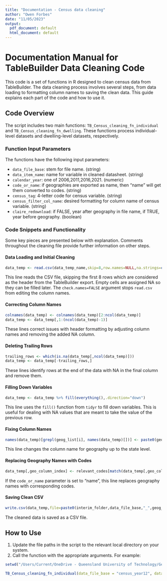 ```yaml
---
title: "Documentation - Census data cleaning"
author: "Owen Forbes"
date: "11/05/2023"
output:
  pdf_document: default
  html_document: default
---
```

# Documentation Manual for TableBuilder Data Cleaning Code

This code is a set of functions in R designed to clean census data from TableBuilder. The data cleaning process involves several steps, from data loading to formatting column names to saving the clean data. This guide explains each part of the code and how to use it.

## Code Overview

The script includes two main functions: `TB_Census_cleaning_fn_individual` and `TB_Census_cleaning_fn_dwelling`. These functions process individual-level datasets and dwelling-level datasets, respectively.

### Function Input Parameters

The functions have the following input parameters:

- `data_file_base`: stem for file name. (string)
- `data_item_name`: name for variable in cleaned datasheet. (string)
- `calendar_year`: one of 2006,2011,2016,2021. (numeric)
- `code_or_name`: if geographies are exported as name, then "name" will get them converted to codes. (string)
- `census_tag`: 4-letter code for census variable. (string)
- `census_filter_col_name`: desired formatting for column name of census variable. (string)
- `claire_redownload`: if FALSE, year after geography in file name, if TRUE, year before geography. (boolean)


### Code Snippets and Functionality

Some key pieces are presented below with explanation. Comments throughout the cleaning file provide further information on other steps.

#### Data Loading and Initial Cleaning
```r
data_temp <- read.csv(data_temp_name,skip=8,row.names=NULL,na.strings=c("","NA"), check.names=FALSE)
```
This line reads the CSV file, skipping the first 8 rows which are considered as the header from the TableBuilder export. Empty cells are assigned NA so they can be filled later. The `check.names=FALSE` argument stops `read.csv` from editing the column names.

#### Correcting Column Names
```r
colnames(data_temp) <- colnames(data_temp)[2:ncol(data_temp)] 
data_temp <- data_temp[,1:(ncol(data_temp)-1)]
```
These lines correct issues with header formatting by adjusting column names and removing the added NA column.

#### Deleting Trailing Rows
```r
trailing_rows <- which(is.na(data_temp[,ncol(data_temp)])) 
data_temp <- data_temp[-trailing_rows,]
```
These lines identify rows at the end of the data with NA in the final column and remove them.

#### Filling Down Variables
```r
data_temp <- data_temp %>% fill(everything(),.direction="down")
```
This line uses the `fill()` function from `tidyr` to fill down variables. This is useful for dealing with NA values that are meant to take the value of the previous row.

#### Fixing Column Names
```r
names(data_temp)[grepl(geog_list[i], names(data_temp)[])] <- paste0(geog_list[i],"_CODE_",calendar_year)
```
This line changes the column name for geography up to the state level.

#### Replacing Geography Names with Codes
```r
data_temp[,geo_column_index] <- relevant_codes[match(data_temp[,geo_column_index],relevant_names)]
```
If the `code_or_name` parameter is set to "name", this line replaces geography names with corresponding codes.

#### Saving Clean CSV
```r
write.csv(data_temp,file=paste0(interim_folder,data_file_base,"_",geog_list[i],"_",calendar_year,"_INTERIM.csv"),row.names=FALSE)
```
The cleaned data is saved as a CSV file.

## How to Use

1. Update the file paths in the script to the relevant local directory on your system.
2. Call the function with the appropriate arguments. For example:

```r

setwd("/Users/Current/OneDrive - Queensland University of Technology/General - ACWA_QUT/Data_Collections_RAW/public_data/TableBuilder_Data/Census/Census_2006")

TB_Census_cleaning_fn_individual(data_file_base = "census_year12", data_item_name ="completed_year12", calendar_year=2006,code_or_name = "code", census_tag = "HSCP", census_filter_col_name = "hscp_highest_year_of_school_completed")

```